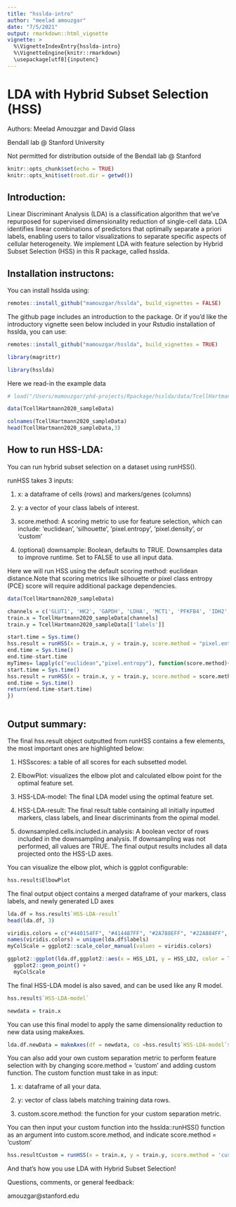 ```yaml
---
title: "hsslda-intro"
author: "meelad amouzgar"
date: "7/5/2021"
output: rmarkdown::html_vignette
vignette: >
  %\VignetteIndexEntry{hsslda-intro}
  %\VignetteEngine{knitr::rmarkdown}
  \usepackage[utf8]{inputenc}
---
```



# LDA with Hybrid Subset Selection (HSS)
Authors: Meelad Amouzgar and David Glass


Bendall lab @ Stanford University


Not permitted for distribution outside of the Bendall lab @ Stanford 


```r
knitr::opts_chunk$set(echo = TRUE)
knitr::opts_knit$set(root.dir = getwd())

```

## Introduction:
Linear Discriminant Analysis (LDA) is a classification algorithm that we've repurposed for supervised dimensionality reduction of single-cell data. LDA identifies linear combinations of predictors that optimally separate a priori labels, enabling users to tailor visualizations to separate specific aspects of cellular heterogeneity. We implement LDA with feature selection by Hybrid Subset Selection (HSS) in this R package, called hsslda. 



## Installation instructons:

You can install hsslda using:
```r
remotes::install_github("mamouzgar/hsslda", build_vignettes = FALSE)
```


The github page includes an introduction to the package.
Or if you'd like the introductory vignette seen below included in your Rstudio installation of hsslda, you can use:
```r
remotes::install_github("mamouzgar/hsslda", build_vignettes = TRUE)
```

```r
library(magrittr)
```

```r
library(hsslda)
```

Here we read-in the example data
```r
# load("/Users/mamouzgar/phd-projects/Rpackage/hsslda/data/TcellHartmann2020_sampleData.rda")
```

```r
data(TcellHartmann2020_sampleData)

```

         
```r
colnames(TcellHartmann2020_sampleData)
head(TcellHartmann2020_sampleData,3)
```

## How to run HSS-LDA:

You can run hybrid subset selection on a dataset using runHSS(). 

runHSS takes 3 inputs:

1) x: a dataframe of cells (rows) and markers/genes (columns)

2) y: a vector of your class labels of interest. 

3) score.method: A scoring metric to use for feature selection, which can include: 'euclidean', 'silhouette', 'pixel.entropy', 'pixel.density', or 'custom'

4) (optional) downsample: Boolean, defaults to TRUE. Downsamples data to improve runtime. Set to FALSE to use all input data.

Here we will run HSS using the default scoring method: euclidean distance.Note that scoring metrics like silhouette or pixel class entropy (PCE) score will require additional package dependencies. 
```r
data(TcellHartmann2020_sampleData)

channels = c('GLUT1', 'HK2', 'GAPDH', 'LDHA', 'MCT1', 'PFKFB4', 'IDH2', 'CyclinB1', 'GLUD12', 'CS', 'OGDH', 'CytC', 'ATP5A', 'S6_p', 'HIF1A')
train.x = TcellHartmann2020_sampleData[channels]
train.y = TcellHartmann2020_sampleData[['labels']]

start.time = Sys.time()
hss.result = runHSS(x = train.x, y = train.y, score.method = "pixel.entropy", downsample = FALSE)
end.time = Sys.time()
end.time-start.time
myTimes= lapply(c("euclidean","pixel.entropy"), function(score.method){
start.time = Sys.time()
hss.result = runHSS(x = train.x, y = train.y, score.method = score.method, downsample = FALSE)
end.time = Sys.time()
return(end.time-start.time)
})



```


## Output summary:

The final hss.result object outputted from runHSS contains a few elements, the most important ones are highlighted below:

1) HSSscores: a table of all scores for each subsetted model.

2) ElbowPlot: visualizes the elbow plot and calculated elbow point for the optimal feature set.

3) HSS-LDA-model: The final LDA model using the optimal feature set.

4) HSS-LDA-result: The final result table containing all initially inputted markers, class labels, and linear discriminants from the opimal model.

5) downsampled.cells.included.in.analysis: A boolean vector of rows included in the downsampling analysis. If downsampling was not performed, all values are TRUE. The final output results includes all data projected onto the HSS-LD axes.

You can visualize the elbow plot, which is ggplot configurable:
```r
hss.result$ElbowPlot
```

The final output object contains a merged dataframe of your markers, class labels, and newly generated LD axes
```r
lda.df = hss.result$`HSS-LDA-result`
head(lda.df, 3)
```


```r
viridis.colors = c("#440154FF", "#414487FF", "#2A788EFF", "#22A884FF", "#7AD151FF", "#FDE725FF")
names(viridis.colors) = unique(lda.df$labels)
myColScale = ggplot2::scale_color_manual(values = viridis.colors)

```


```r
ggplot2::ggplot(lda.df,ggplot2::aes(x = HSS_LD1, y = HSS_LD2, color = labels)) +
  ggplot2::geom_point() +
  myColScale
```




The final HSS-LDA model is also saved, and can be used like any R model.
```r
hss.result$`HSS-LDA-model`
```

```r
newdata = train.x
```

You can use this final model to apply the same dimensionality reduction to new data using makeAxes.
```r
lda.df.newData = makeAxes(df = newdata, co =hss.result$`HSS-LDA-model`$scaling)
```


You can also add your own custom separation metric to perform feature selection with by changing score.method = 'custom' and adding custom function. 
The custom function must take in as input:

1) x: dataframe of all your data.

2) y: vector of class labels matching training data rows.

3) custom.score.method: the function for your custom separation metric.


You can then input your custom function into the hsslda::runHSS() function as an argument into custom.score.method, and indicate score.method = 'custom'

```r
hss.resultCustom = runHSS(x = train.x, y = train.y, score.method = 'custom', custom.score.method = myCustomFunction)
```


And that's how you use LDA with Hybrid Subset Selection!


Questions, comments, or general feedback:


amouzgar@stanford.edu

















